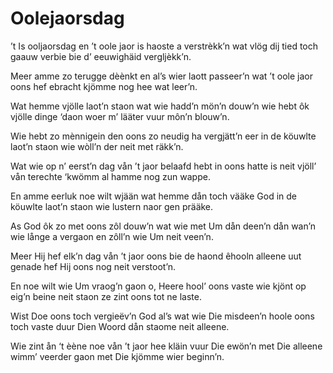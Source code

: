 
# Oolejaorsdag

<PoemAudio src={fragment} performer={readers.anke} />

<PoemText>

’t Is ooljaorsdag en ’t oole jaor
is haoste a verstrèkk’n
wat vlög dij tied toch gaauw verbie
bie d’ eeuwighäid vergljèkk’n.

Meer amme zo terugge dèènkt
en al’s wier laott passeer’n
wat ’t oole jaor oons hef ebracht
kjömme nog hee wat leer’n.

Wat hemme vjölle laot’n staon
wat wie hadd’n mön’n douw’n
wie hebt ôk vjölle dinge ‘daon
woer m’ lääter vuur môn’n blouw’n.

Wie hebt zo mènnigein den oons
zo neudig ha vergjätt’n
eer in de köuwlte laot’n staon
wie wòll’n der neit met räkk’n.

Wat wie op n’ eerst’n dag vån ’t jaor
belaafd hebt in oons hatte
is neit vjöll’ vån terechte ‘kwömm
al hamme nog zun wappe.

En amme eerluk noe wilt wjään
wat hemme dån toch vääke
God in de köuwlte laot’n staon
wie lustern naor gen prääke.

As God ôk zo met oons zôl douw’n
wat wie met Um dån deen’n
dån wan’n wie långe a vergaon
en zôll’n wie Um neit veen’n.

Meer Hij hef elk’n dag vån ’t jaor
oons bie de haond êhooln
alleene uut genade hef
Hij oons nog neit verstoot’n.

En noe wilt wie Um vraog’n gaon
o, Heere hool’ oons vaste
wie kjönt op eig’n beine neit staon
ze zint oons tot ne laste.

Wist Doe oons toch vergieëv’n God
al’s wat wie Die misdeen’n
hoole oons toch vaste duur Dien Woord
dån staome neit alleene.

Wie zint ån ‘t èène noe vån ’t jaor
hee kläin vuur Die ewön’n
met Die alleene wimm’ veerder gaon
met Die kjömme wier beginn’n.

</PoemText>
